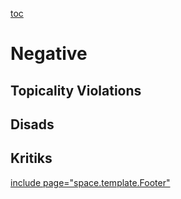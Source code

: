[[toc]]
=Negative= 



==Topicality Violations== 
==Disads== 

==Kritiks== 
[[include page="space.template.Footer"]]